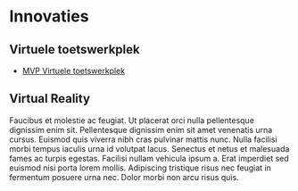 # Innovaties

## Virtuele toetswerkplek

-   [MVP Virtuele toetswerkplek](https://www.surf.nl/virtuele-toetswerkplek)

## Virtual Reality

Faucibus et molestie ac feugiat. Ut placerat orci nulla pellentesque
dignissim enim sit. Pellentesque dignissim enim sit amet venenatis urna
cursus. Euismod quis viverra nibh cras pulvinar mattis nunc. Nulla
facilisi morbi tempus iaculis urna id volutpat lacus. Senectus et netus
et malesuada fames ac turpis egestas. Facilisi nullam vehicula ipsum a.
Erat imperdiet sed euismod nisi porta lorem mollis. Adipiscing tristique
risus nec feugiat in fermentum posuere urna nec. Dolor morbi non arcu
risus quis.